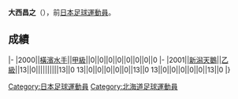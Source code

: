 {{unreferenced|time=2013-07-16T09:32:42+00:00}}
{{Infobox football biography
|name=大西昌之
|image=
|fullname=大西昌之
|birth_date={{Birth date and age|1977|7|15}}
|cityofbirth=[[北海道|北海道]]
|countryofbirth=[[日本|日本]]
|position=[[前鋒_(足球)|前鋒]]
|currentclub=
|years=2000<br/>2001
|clubs=[[橫濱水手|橫濱水手]]<br/>[[新潟天鵝|新潟天鵝]]
|caps(goals)=
|nationalyears=
|nationalteam=
|nationalcaps(goals)=
}}
'''大西昌之'''（{{Bd|1977年|7月15日||}}），前[[日本|日本]][[足球|足球]][[運動員|運動員]]。

==成績==
{{Football player club statistics 1|YYN}}
{{Football player club statistics 2|JPN|YYN}}
|-
|2000||[[橫濱水手|橫濱水手]]||[[日本職業足球甲級聯賽|甲級]]||0||0||0||0||0||0||0||0
|-
|2001||[[新潟天鵝|新潟天鵝]]||[[日本職業足球乙級聯賽|乙級]]||13||0||||||||||13||0
{{Football player club statistics 3|1|JPN}}13||0||0||0||0||0||13||0
{{Football player club statistics 5}}13||0||0||0||0||0||13||0
|}

{{Japan-sport-bio-stub}}
{{Soccer-player-stub}}
[[Category:日本足球運動員|Category:日本足球運動員]]
[[Category:北海道足球運動員|Category:北海道足球運動員]]